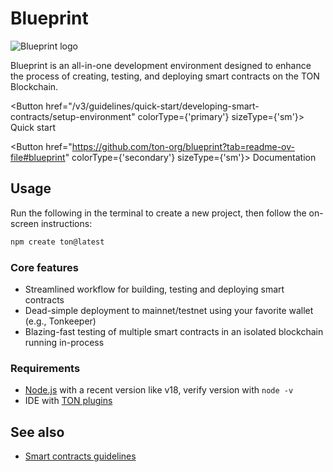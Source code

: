 

# Blueprint

![Blueprint logo](/img/blueprint/logo.svg)

Blueprint is an all-in-one development environment designed to enhance the process of creating, testing, and deploying smart contracts on the TON Blockchain.

<Button href="/v3/guidelines/quick-start/developing-smart-contracts/setup-environment" colorType={'primary'} sizeType={'sm'}>
  Quick start
</Button>

<Button href="https://github.com/ton-org/blueprint?tab=readme-ov-file#blueprint" colorType={'secondary'} sizeType={'sm'}>
  Documentation
</Button>

## Usage

Run the following in the terminal to create a new project, then follow the on-screen instructions:

```bash
npm create ton@latest
```

### Core features

- Streamlined workflow for building, testing and deploying smart contracts
- Dead-simple deployment to mainnet/testnet using your favorite wallet (e.g., Tonkeeper)
- Blazing-fast testing of multiple smart contracts in an isolated blockchain running in-process

### Requirements

- [Node.js](https://nodejs.org/) with a recent version like v18, verify version with `node -v`
- IDE with [TON plugins](/v3/documentation/smart-contracts/getting-started/ide-plugins)

## See also

- [Smart contracts guidelines](/v3/guidelines/smart-contracts/guidelines)

<Feedback />
